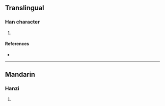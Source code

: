 {{character info/new}}
==Translingual==

===Han character===
{{Han char|rn=93|rad=牛|as=11|sn=15|four=00259|canj=IDHQ|ids=⿸麻牛}}

# {{defn|Han|sort=牛11}}

====References====
* {{Han ref|kx=0703.310|dkj=20141|hdz=31819.030|uh=7298|ud=29336|bh=E673|bd=58995}}

----

==Mandarin==

===Hanzi===
{{cmn-hanzi|pin=[[má]] ([[ma2]])|wg=ma<sup>2</sup>}}

# {{defn|lang=cmn|sort=牛11}}